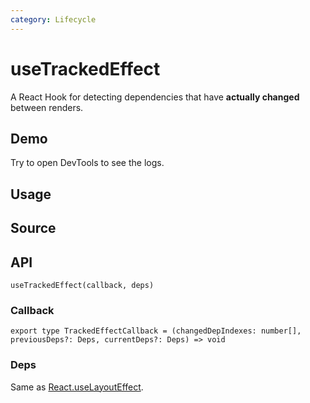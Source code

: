 ```yaml
---
category: Lifecycle
---
```


# useTrackedEffect


<HooksType category={frontmatter.category} devOnly />

A React Hook for detecting dependencies that have **actually changed** between renders.

## Demo

Try to open DevTools to see the logs.


<App />

## Usage



## Source


<Source />

## API

```tsx
useTrackedEffect(callback, deps)
```

### Callback

```tsx
export type TrackedEffectCallback = (changedDepIndexes: number[], previousDeps?: Deps, currentDeps?: Deps) => void
```

### Deps

Same as [React.useLayoutEffect](https://react.dev/reference/react/useLayoutEffect).
